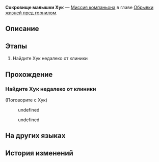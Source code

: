 {{Дополнить|Диалоги.}}
{{Миссия Инфобокс
|id              = 2010706
|Название        = 
|Изображение     = Миссия Освоения Сокровище малышки Хук.png
|Тип             = Миссия компаньона
|События         = 
|Глава           = Обрывки жизней пред горнилом
|Условия         = Завершена [[Миссия компаньона]] ''[[Сокровище малышки Хук]]''
|Персонажи       = Первопроходец; Хук
|СтартЛокация    = [[Ярило-VI]] — [[Камнеград]]
|Локации         = Камнеград
|Предыдущая      = 
|Следующая       = 
|Награды         = 
}}
'''Сокровище малышки Хук''' — [[Миссия компаньона]] в главе [[Обрывки жизней пред горнилом]].

==Описание==
{{Описание|<!--официальное описание из Перекрёстка судеб-->}}

==Этапы==
# Найдите Хук недалеко от клиники

==Прохождение==
{{Дополнить}}


===Найдите Хук недалеко от клиники===
{{Описание миссии|локация=Камнеград|Ребёнок есть ребёнок. Её только чуть-чуть поругали, а она уже убежала из клиники. Вы беспокоитесь, поэтому решили найти её.<br />Оказалось, что глаза плюшевого мишки - это драгоценные морионы. Изменит ли своё мнение Хук, когда она узнает об этом?}}
{{Диалог Начало}}

;(Поговорите с Хук)
<!--Unknown TalkSentence: 101026034-->
:{{Диалог|Стрелка}} undefined
:{{Диалог|Стрелка}} undefined
<!--Unknown TalkSentence: 101026036-->
<!--Unknown TalkSentence: 101026039-->
{{Диалог Конец}}

==На других языках==
{{На других языках
|en   = Hook's Treasure
|zhs  = 小虎克的宝贝
|zht  = 小虎克的寶貝
|ja   = フックちゃんのお宝
|ko   = 어린 후크의 보물
|es   = El tesoro de Hook
|fr   = Le trésor de Hook
|ru   = Сокровище малышки Хук
|th   = ของล้ำค่าของท่าน Hook
|vi   = Bảo Bối Của Hook
|de   = Hooks Schatz
|id   = Benda Berharga Hook
|pt   = Tesouro da Hook
}}

==История изменений==
{{История изменений|2.7}}
